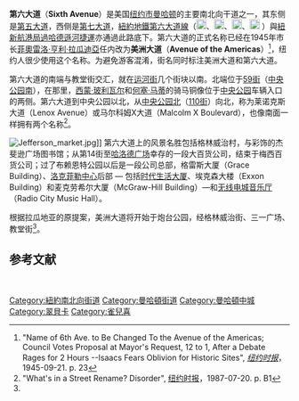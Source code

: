 '''第六大道'''（'''Sixth Avenue'''）是美国[[纽约市|纽约市]][[曼哈顿|曼哈顿]]的主要南北向干道之一，其东侧是[[第五大道|第五大道]]，西侧是[[第七大道|第七大道]]，[[紐約地鐵|紐約地鐵]][[IND第六大道線|第六大道線]]（[[File:NYCS-bull-trans-B.svg|18px]]、[[File:NYCS-bull-trans-D.svg|18px]]、[[File:NYCS-bull-trans-F.svg|18px]]、[[File:NYCS-bull-trans-V.svg|18px]] ）與[[紐新航港局過哈德遜河捷運|紐新航港局過哈德遜河捷運]]亦通過此路底下。第六大道的正式名称已经在1945年市长[[菲奧雷洛·亨利·拉瓜迪亞|菲奧雷洛·亨利·拉瓜迪亞]]任内改为'''美洲大道'''（'''Avenue of the Americas'''）<ref name=NYT1945>"Name of 6th Ave. to Be Changed To the Avenue of the Americas; Council Votes Proposal at Mayor's Request, 12 to 1, After a Debate Rages for 2 Hours --Isaacs Fears Oblivion for Historic Sites", ''[[纽约时报|纽约时报]]''，1945-09-21. p. 23</ref>，纽约人很少使用这个名称。为避免游客混淆，街名同时标注美洲大道和第六大道。

第六大道的南端与教堂街交汇，就在[[运河街_(曼哈顿)|运河街]]几个街块以南。北端位于[[59街|59街]]（[[中央公园南|中央公园南]]），在那里，[[西蒙·玻利瓦尔|西蒙·玻利瓦尔]]和[[何塞·马蒂|何塞·马蒂]]的骑马铜像位于[[中央公园|中央公园]]车辆入口的两侧。第六大道到中央公园以北，从[[中央公园北|中央公园北]]（[[110街|110街]]）向北，称为莱诺克斯大道（Lenox Avenue）或马尔科姆X大道（Malcolm X Boulevard），也像南面一样拥有两个名称<ref>"What's in a Street Rename? Disorder", [[纽约时报|纽约时报]]，1987-07-20. p. B1</ref>。

[[File:Jefferson_market.jpg|thumbnail]]]]
第六大道上的风景名胜包括格林威治村，与彩饰的杰斐逊广场图书馆；从第14街至[[哈洛德广场|哈洛德广场]]幸存的一段大百货公司，结束于梅西百货公司；过了布赖恩特公园以后是一段公司总部，格雷斯大厦（Grace Building）、[[洛克菲勒中心|洛克菲勒中心]]后部 — 包括[[时代生活大厦|时代生活大厦]]、埃克森大楼（Exxon Building）和麦克劳希尔大厦（McGraw-Hill Building）—和[[无线电城音乐厅|无线电城音乐厅]]（Radio City Music Hall）。

根据拉瓜地亚的原提案，美洲大道将开始于炮台公园，经格林威治街、三一广场、教堂街<ref name=NYT1945/>。

== 参考文献 ==
<div class="references-small">
<references />
</div>
<br />

{{紐約市市區主要大道}}

[[Category:紐約南北向街道|Category:紐約南北向街道]]
[[Category:曼哈頓街道|Category:曼哈頓街道]]
[[Category:曼哈頓中城|Category:曼哈頓中城]]
[[Category:翠貝卡|Category:翠貝卡]]
[[Category:雀兒喜|Category:雀兒喜]]